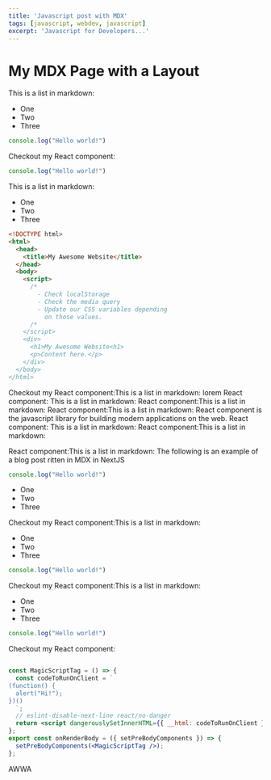 ```yaml
---
title: 'Javascript post with MDX'
tags: [javascript, webdev, javascript]
excerpt: 'Javascript for Developers...'
---
```


# My MDX Page with a Layout

This is a list in markdown:

- One
- Two
- Three

```javascript
console.log("Hello world!")
```

Checkout my React component:

```javascript
console.log("Hello world!")
```

This is a list in markdown:

- One
- Two
- Three

```html
<!DOCTYPE html>
<html>
  <head>
    <title>My Awesome Website</title>
  </head>
  <body>
    <script>
      /*
        - Check localStorage
        - Check the media query
        - Update our CSS variables depending
          on those values.
      /*
    </script>
    <div>
      <h1>My Awesome Website<h1>
      <p>Content here.</p>
    </div>
  </body>
</html>
```

Checkout my React component:This is a list in markdown:
lorem React component: This is a list in markdown: React component:This is a list in markdown: 
React component:This is a list in markdown:
React component is the javascript library for building modern applications on the web.
React component: This is a list in markdown: React component:This is a list in markdown:

React component:This is a list in markdown: The following is an example of a blog post ritten in MDX in NextJS

```javascript
console.log("Hello world!")
```

- One
- Two
- Three

Checkout my React component:This is a list in markdown:

- One
- Two
- Three

```javascript
console.log("Hello world!")
```

Checkout my React component:This is a list in markdown:

- One
- Two
- Three

```javascript
console.log("Hello world!")
```

Checkout my React component:

```jsx

const MagicScriptTag = () => {
  const codeToRunOnClient = `
(function() {
  alert("Hi!");
})()
  `;
  // eslint-disable-next-line react/no-danger
  return <script dangerouslySetInnerHTML={{ __html: codeToRunOnClient }} />;
};
export const onRenderBody = ({ setPreBodyComponents }) => {
  setPreBodyComponents(<MagicScriptTag />);
};

```

AWWA
